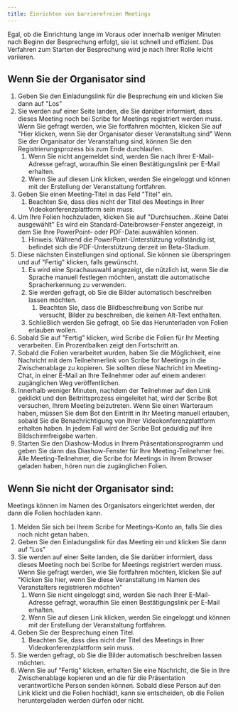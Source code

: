 ```yaml
---
title: Einrichten von barrierefreien Meetings
---
```


Egal, ob die Einrichtung lange im Voraus oder innerhalb weniger Minuten nach Beginn der Besprechung erfolgt, sie ist schnell und effizient. Das Verfahren zum Starten der Besprechung wird je nach Ihrer Rolle leicht variieren.

## Wenn Sie der Organisator sind

1. Geben Sie den Einladungslink für die Besprechung ein und klicken Sie dann auf "Los"
1. Sie werden auf einer Seite landen, die Sie darüber informiert, dass dieses Meeting noch bei Scribe for Meetings registriert werden muss. Wenn Sie gefragt werden, wie Sie fortfahren möchten, klicken Sie auf "Hier klicken, wenn Sie der Organisator dieser Veranstaltung sind" Wenn Sie der Organisator der Veranstaltung sind, können Sie den Registrierungsprozess bis zum Ende durchlaufen.
	1. Wenn Sie nicht angemeldet sind, werden Sie nach Ihrer E-Mail-Adresse gefragt, woraufhin Sie einen Bestätigungslink per E-Mail erhalten.
	1. Wenn Sie auf diesen Link klicken, werden Sie eingeloggt und können mit der Erstellung der Veranstaltung fortfahren.
1. Geben Sie einen Meeting-Titel in das Feld "Titel" ein.
	1. Beachten Sie, dass dies nicht der Titel des Meetings in Ihrer Videokonferenzplattform sein muss.
1. Um Ihre Folien hochzuladen, klicken Sie auf "Durchsuchen...Keine Datei ausgewählt" Es wird ein Standard-Dateibrowser-Fenster angezeigt, in dem Sie Ihre PowerPoint- oder PDF-Datei auswählen können.
	1. Hinweis: Während die PowerPoint-Unterstützung vollständig ist, befindet sich die PDF-Unterstützung derzeit im Beta-Stadium.
1. Diese nächsten Einstellungen sind optional. Sie können sie überspringen und auf "Fertig" klicken, falls gewünscht.
	1. Es wird eine Sprachauswahl angezeigt, die nützlich ist, wenn Sie die Sprache manuell festlegen möchten, anstatt die automatische Spracherkennung zu verwenden.
	1. Sie werden gefragt, ob Sie die Bilder automatisch beschreiben lassen möchten.
		1. Beachten Sie, dass die Bildbeschreibung von Scribe nur versucht, Bilder zu beschreiben, die keinen Alt-Text enthalten.
	1. Schließlich werden Sie gefragt, ob Sie das Herunterladen von Folien erlauben wollen.
1. Sobald Sie auf "Fertig" klicken, wird Scribe die Folien für Ihr Meeting verarbeiten. Ein Prozentbalken zeigt den Fortschritt an.
1. Sobald die Folien verarbeitet wurden, haben Sie die Möglichkeit, eine Nachricht mit dem Teilnehmerlink von Scribe for Meetings in die Zwischenablage zu kopieren. Sie sollten diese Nachricht im Meeting-Chat, in einer E-Mail an Ihre Teilnehmer oder auf einem anderen zugänglichen Weg veröffentlichen.
1. Innerhalb weniger Minuten, nachdem der Teilnehmer auf den Link geklickt und den Beitrittsprozess eingeleitet hat, wird der Scribe Bot versuchen, Ihrem Meeting beizutreten. Wenn Sie einen Warteraum haben, müssen Sie dem Bot den Eintritt in Ihr Meeting manuell erlauben, sobald Sie die Benachrichtigung von Ihrer Videokonferenzplattform erhalten haben. In jedem Fall wird der Scribe Bot geduldig auf Ihre Bildschirmfreigabe warten.
1. Starten Sie den Diashow-Modus in Ihrem Präsentationsprogramm und geben Sie dann das Diashow-Fenster für Ihre Meeting-Teilnehmer frei. Alle Meeting-Teilnehmer, die Scribe for Meetings in ihrem Browser geladen haben, hören nun die zugänglichen Folien.

## Wenn Sie nicht der Organisator sind:

Meetings können im Namen des Organisators eingerichtet werden, der dann die Folien hochladen kann.
1. Melden Sie sich bei Ihrem Scribe for Meetings-Konto an, falls Sie dies noch nicht getan haben.
1. Geben Sie den Einladungslink für das Meeting ein und klicken Sie dann auf "Los"
1. Sie werden auf einer Seite landen, die Sie darüber informiert, dass dieses Meeting noch bei Scribe for Meetings registriert werden muss. Wenn Sie gefragt werden, wie Sie fortfahren möchten, klicken Sie auf "Klicken Sie hier, wenn Sie diese Veranstaltung im Namen des Veranstalters registrieren möchten"
	1. Wenn Sie nicht eingeloggt sind, werden Sie nach Ihrer E-Mail-Adresse gefragt, woraufhin Sie einen Bestätigungslink per E-Mail erhalten.
	1. Wenn Sie auf diesen Link klicken, werden Sie eingeloggt und können mit der Erstellung der Veranstaltung fortfahren.
1. Geben Sie der Besprechung einen Titel.
	1. Beachten Sie, dass dies nicht der Titel des Meetings in Ihrer Videokonferenzplattform sein muss.
1. Sie werden gefragt, ob Sie die Bilder automatisch beschreiben lassen möchten.
1. Wenn Sie auf "Fertig" klicken, erhalten Sie eine Nachricht, die Sie in Ihre Zwischenablage kopieren und an die für die Präsentation verantwortliche Person senden können. Sobald diese Person auf den Link klickt und die Folien hochlädt, kann sie entscheiden, ob die Folien heruntergeladen werden dürfen oder nicht.
